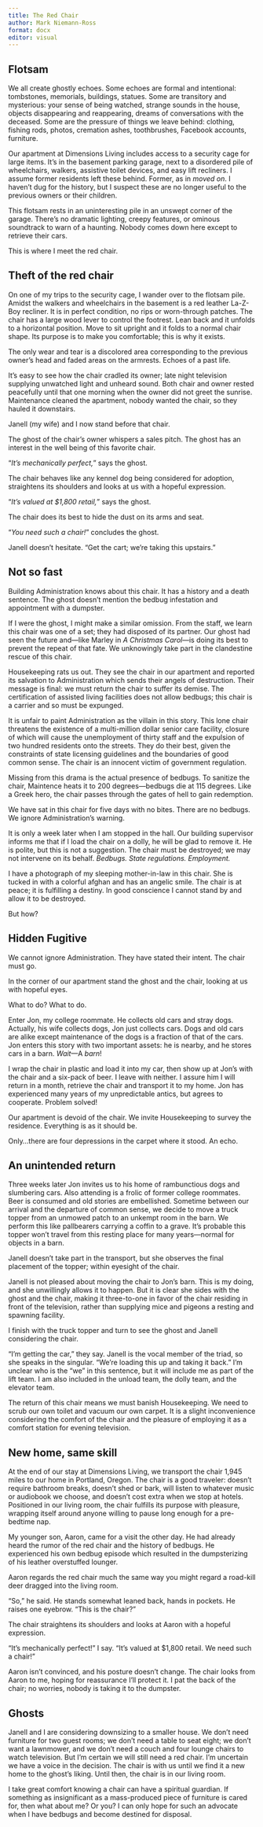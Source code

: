 ```yaml
---
title: The Red Chair
author: Mark Niemann-Ross
format: docx
editor: visual
---
```


## Flotsam

We all create ghostly echoes. Some echoes are formal and intentional: tombstones, memorials, buildings, statues. Some are transitory and mysterious: your sense of being watched, strange sounds in the house, objects disappearing and reappearing, dreams of conversations with the deceased. Some are the pressure of things we leave behind: clothing, fishing rods, photos, cremation ashes, toothbrushes, Facebook accounts, furniture.

Our apartment at Dimensions Living includes access to a security cage for large items. It's in the basement parking garage, next to a disordered pile of wheelchairs, walkers, assistive toilet devices, and easy lift recliners. I assume former residents left these behind. Former, as in *moved on*. I haven't dug for the history, but I suspect these are no longer useful to the previous owners or their children.

This flotsam rests in an uninteresting pile in an unswept corner of the garage. There's no dramatic lighting, creepy features, or ominous soundtrack to warn of a haunting. Nobody comes down here except to retrieve their cars.

This is where I meet the red chair.

## Theft of the red chair

On one of my trips to the security cage, I wander over to the flotsam pile. Amidst the walkers and wheelchairs in the basement is a red leather La-Z-Boy recliner. It is in perfect condition, no rips or worn-through patches. The chair has a large wood lever to control the footrest. Lean back and it unfolds to a horizontal position. Move to sit upright and it folds to a normal chair shape. Its purpose is to make you comfortable; this is why it exists.

The only wear and tear is a discolored area corresponding to the previous owner's head and faded areas on the armrests. Echoes of a past life.

It's easy to see how the chair cradled its owner; late night television supplying unwatched light and unheard sound. Both chair and owner rested peacefully until that one morning when the owner did not greet the sunrise. Maintenance cleaned the apartment, nobody wanted the chair, so they hauled it downstairs.

Janell (my wife) and I now stand before that chair.

The ghost of the chair's owner whispers a sales pitch. The ghost has an interest in the well being of this favorite chair.

"*It's mechanically perfect,*" says the ghost.

The chair behaves like any kennel dog being considered for adoption, straightens its shoulders and looks at us with a hopeful expression.

"*It's valued at \$1,800 retail,*" says the ghost.

The chair does its best to hide the dust on its arms and seat.

"*You need such a chair!*" concludes the ghost.

Janell doesn't hesitate. "Get the cart; we're taking this upstairs."

## Not so fast

Building Administration knows about this chair. It has a history and a death sentence. The ghost doesn't mention the bedbug infestation and appointment with a dumpster.

If I were the ghost, I might make a similar omission. From the staff, we learn this chair was one of a set; they had disposed of its partner. Our ghost had seen the future and---like Marley in *A Christmas Carol*---is doing its best to prevent the repeat of that fate. We unknowingly take part in the clandestine rescue of this chair.

Housekeeping rats us out. They see the chair in our apartment and reported its salvation to Administration which sends their angels of destruction. Their message is final: we must return the chair to suffer its demise. The certification of assisted living facilities does not allow bedbugs; this chair is a carrier and so must be expunged.

It is unfair to paint Administration as the villain in this story. This lone chair threatens the existence of a multi-million dollar senior care facility, closure of which will cause the unemployment of thirty staff and the expulsion of two hundred residents onto the streets. They do their best, given the constraints of state licensing guidelines and the boundaries of good common sense. The chair is an innocent victim of government regulation.

Missing from this drama is the actual presence of bedbugs. To sanitize the chair, Maintence heats it to 200 degrees---bedbugs die at 115 degrees. Like a Greek hero, the chair passes through the gates of hell to gain redemption.

We have sat in this chair for five days with no bites. There are no bedbugs. We ignore Administration's warning.

It is only a week later when I am stopped in the hall. Our building supervisor informs me that if I load the chair on a dolly, he will be glad to remove it. He is polite, but this is not a suggestion. The chair must be destroyed; we may not intervene on its behalf. *Bedbugs. State regulations. Employment.*

I have a photograph of my sleeping mother-in-law in this chair. She is tucked in with a colorful afghan and has an angelic smile. The chair is at peace; it is fulfilling a destiny. In good conscience I cannot stand by and allow it to be destroyed.

But how?

## Hidden Fugitive

We cannot ignore Administration. They have stated their intent. The chair must go.

In the corner of our apartment stand the ghost and the chair, looking at us with hopeful eyes.

What to do? What to do.

Enter Jon, my college roommate. He collects old cars and stray dogs. Actually, his wife collects dogs, Jon just collects cars. Dogs and old cars are alike except maintenance of the dogs is a fraction of that of the cars. Jon enters this story with two important assets: he is nearby, and he stores cars in a barn. *Wait*---A *barn*!

I wrap the chair in plastic and load it into my car, then show up at Jon's with the chair and a six-pack of beer. I leave with neither. I assure him I will return in a month, retrieve the chair and transport it to my home. Jon has experienced many years of my unpredictable antics, but agrees to cooperate. Problem solved!

Our apartment is devoid of the chair. We invite Housekeeping to survey the residence. Everything is as it should be.

Only...there are four depressions in the carpet where it stood. An echo.

## An unintended return

Three weeks later Jon invites us to his home of rambunctious dogs and slumbering cars. Also attending is a frolic of former college roommates. Beer is consumed and old stories are embellished. Sometime between our arrival and the departure of common sense, we decide to move a truck topper from an unmowed patch to an unkempt room in the barn. We perform this like pallbearers carrying a coffin to a grave. It's probable this topper won't travel from this resting place for many years---normal for objects in a barn.

Janell doesn't take part in the transport, but she observes the final placement of the topper; within eyesight of the chair.

Janell is not pleased about moving the chair to Jon's barn. This is my doing, and she unwillingly allows it to happen. But it is clear she sides with the ghost and the chair, making it three-to-one in favor of the chair residing in front of the television, rather than supplying mice and pigeons a resting and spawning facility.

I finish with the truck topper and turn to see the ghost and Janell considering the chair.

"I'm getting the car," they say. Janell is the vocal member of the triad, so she speaks in the singular. "We're loading this up and taking it back." I'm unclear who is the "we" in this sentence, but it will include me as part of the lift team. I am also included in the unload team, the dolly team, and the elevator team.

The return of this chair means we must banish Housekeeping. We need to scrub our own toilet and vacuum our own carpet. It is a slight inconvenience considering the comfort of the chair and the pleasure of employing it as a comfort station for evening television.

## New home, same skill

At the end of our stay at Dimensions Living, we transport the chair 1,945 miles to our home in Portland, Oregon. The chair is a good traveler: doesn't require bathroom breaks, doesn't shed or bark, will listen to whatever music or audiobook we choose, and doesn't cost extra when we stop at hotels. Positioned in our living room, the chair fulfills its purpose with pleasure, wrapping itself around anyone willing to pause long enough for a pre-bedtime nap.

My younger son, Aaron, came for a visit the other day. He had already heard the rumor of the red chair and the history of bedbugs. He experienced his own bedbug episode which resulted in the dumpsterizing of his leather overstuffed lounger.

Aaron regards the red chair much the same way you might regard a road-kill deer dragged into the living room.

"So," he said. He stands somewhat leaned back, hands in pockets. He raises one eyebrow. "This is the chair?"

The chair straightens its shoulders and looks at Aaron with a hopeful expression.

"It's mechanically perfect!" I say. "It's valued at \$1,800 retail. We need such a chair!"

Aaron isn't convinced, and his posture doesn't change. The chair looks from Aaron to me, hoping for reassurance I'll protect it. I pat the back of the chair; no worries, nobody is taking it to the dumpster.

## Ghosts

Janell and I are considering downsizing to a smaller house. We don't need furniture for two guest rooms; we don't need a table to seat eight; we don't want a lawnmower, and we don't need a couch and four lounge chairs to watch television. But I'm certain we will still need a red chair. I'm uncertain we have a voice in the decision. The chair is with us until we find it a new home to the ghost's liking. Until then, the chair is in our living room.

I take great comfort knowing a chair can have a spiritual guardian. If something as insignificant as a mass-produced piece of furniture is cared for, then what about me? Or you? I can only hope for such an advocate when I have bedbugs and become destined for disposal.
